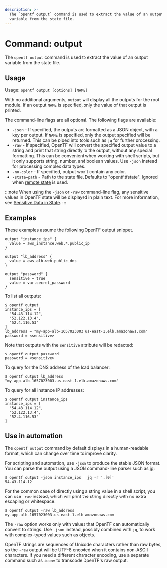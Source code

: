 ```yaml
---
description: >-
  The `opentf output` command is used to extract the value of an output
  variable from the state file.
---
```


# Command: output

The `opentf output` command is used to extract the value of
an output variable from the state file.

## Usage

Usage: `opentf output [options] [NAME]`

With no additional arguments, `output` will display all the outputs for
the root module. If an output `NAME` is specified, only the value of that
output is printed.

The command-line flags are all optional. The following flags are available:

* `-json` - If specified, the outputs are formatted as a JSON object, with
  a key per output. If `NAME` is specified, only the output specified will be
  returned. This can be piped into tools such as `jq` for further processing.
* `-raw` - If specified, OpenTF will convert the specified output value to a
  string and print that string directly to the output, without any special
  formatting. This can be convenient when working with shell scripts, but
  it only supports string, number, and boolean values. Use `-json` instead
  for processing complex data types.
* `-no-color` - If specified, output won't contain any color.
* `-state=path` - Path to the state file. Defaults to "opentf.tfstate".
  Ignored when [remote state](/docs/language/state/remote) is used.

:::note
When using the `-json` or `-raw` command-line flag, any sensitive
values in OpenTF state will be displayed in plain text. For more information,
see [Sensitive Data in State](/docs/language/state/sensitive-data).
:::

## Examples

These examples assume the following OpenTF output snippet.

```hcl
output "instance_ips" {
  value = aws_instance.web.*.public_ip
}

output "lb_address" {
  value = aws_alb.web.public_dns
}

output "password" {
  sensitive = true
  value = var.secret_password
}
```

To list all outputs:

```shellsession
$ opentf output
instance_ips = [
  "54.43.114.12",
  "52.122.13.4",
  "52.4.116.53"
]
lb_address = "my-app-alb-1657023003.us-east-1.elb.amazonaws.com"
password = <sensitive>
```

Note that outputs with the `sensitive` attribute will be redacted:

```shellsession
$ opentf output password
password = <sensitive>
```

To query for the DNS address of the load balancer:

```shellsession
$ opentf output lb_address
"my-app-alb-1657023003.us-east-1.elb.amazonaws.com"
```

To query for all instance IP addresses:

```shellsession
$ opentf output instance_ips
instance_ips = [
  "54.43.114.12",
  "52.122.13.4",
  "52.4.116.53"
]
```

## Use in automation

The `opentf output` command by default displays in a human-readable format,
which can change over time to improve clarity.

For scripting and automation, use `-json` to produce the stable JSON format.
You can parse the output using a JSON command-line parser such as
[jq](https://stedolan.github.io/jq/):

```shellsession
$ opentf output -json instance_ips | jq -r '.[0]'
54.43.114.12
```

For the common case of directly using a string value in a shell script, you
can use `-raw` instead, which will print the string directly with no extra
escaping or whitespace.

```shellsession
$ opentf output -raw lb_address
my-app-alb-1657023003.us-east-1.elb.amazonaws.com
```

The `-raw` option works only with values that OpenTF can automatically
convert to strings. Use `-json` instead, possibly combined with `jq`, to
work with complex-typed values such as objects.

OpenTF strings are sequences of Unicode characters rather than raw bytes,
so the `-raw` output will be UTF-8 encoded when it contains non-ASCII
characters. If you need a different character encoding, use a separate command
such as `iconv` to transcode OpenTF's raw output.

